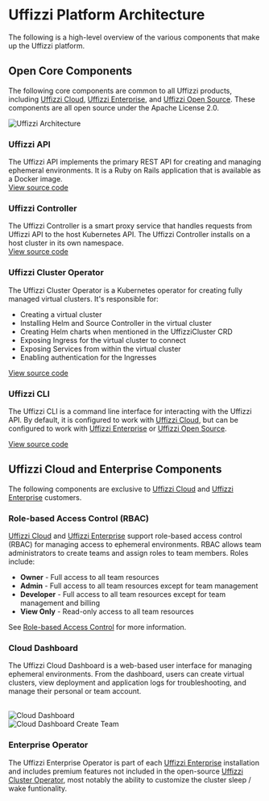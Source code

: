
# Uffizzi Platform Architecture

The following is a high-level overview of the various components that make up the Uffizzi platform.

## Open Core Components

The following core components are common to all Uffizzi products, including [Uffizzi Cloud](/cloud), [Uffizzi Enterprise](/enterprise), and [Uffizzi Open Source](/open-source). These components are all open source under the Apache License 2.0.

<Image
    src="/images/uffizzi-architecture.png"
    width={640}
    height={433}
    alt="Uffizzi Architecture"
    className="border rounded-lg overflow-hidden mt-6"
/>

### Uffizzi API

The Uffizzi API implements the primary REST API for creating and managing ephemeral environments. It is a Ruby on Rails application that is available as a Docker image.  
[View source code](https://github.com/UffizziCloud/uffizzi)


### Uffizzi Controller  

The Uffizzi Controller is a smart proxy service that handles requests from Uffizzi API to the host Kubernetes API. The Uffizzi Controller installs on a host cluster in its own namespace.  
[View source code](https://github.com/UffizziCloud/uffizzi_controller)

### Uffizzi Cluster Operator  

The Uffizzi Cluster Operator is a Kubernetes operator for creating fully managed virtual clusters. It's responsible for:  

 - Creating a virtual cluster  
 - Installing Helm and Source Controller in the virtual cluster  
 - Creating Helm charts when mentioned in the UffizziCluster CRD  
 - Exposing Ingress for the virtual cluster to connect  
 - Exposing Services from within the virtual cluster  
 - Enabling authentication for the Ingresses  
 
[View source code](https://github.com/UffizziCloud/uffizzi-cluster-operator)

### Uffizzi CLI 

The Uffizzi CLI is a command line interface for interacting with the Uffizzi API. By default, it is configured to work with [Uffizzi Cloud](/cloud), but can be configured to work with [Uffizzi Enterprise](/enterprise) or [Uffizzi Open Source](/open-source).

[View source code](https://github.com/UffizziCloud/uffizzi_cli)

## Uffizzi Cloud and Enterprise Components

The following components are exclusive to [Uffizzi Cloud](/cloud) and [Uffizzi Enterprise](/enterprise) customers.

### Role-based Access Control (RBAC)

[Uffizzi Cloud](/cloud) and [Uffizzi Enterprise](/enterprise) support role-based access control (RBAC) for managing access to ephemeral environments. RBAC allows team administrators to create teams and assign roles to team members. Roles include:

 - **Owner** - Full access to all team resources
 - **Admin** - Full access to all team resources except for team management
 - **Developer** - Full access to all team resources except for team management and billing
 - **View Only** - Read-only access to all team resources  

 See [Role-based Access Control](/cloud/rbac) for more information.

### Cloud Dashboard

The Uffizzi Cloud Dashboard is a web-based user interface for managing ephemeral environments. From the dashboard, users can create virtual clusters, view deployment and application logs for troubleshooting, and manage their personal or team account.

<br />
<Image
    src="/images/dashboard.png"
    width={640}
    height={433}
    alt="Cloud Dashboard"
    className="border rounded-lg overflow-hidden mt-6"
/>
<br />
<Image
    src="/images/dashboard-2.png"
    width={640}
    height={433}
    alt="Cloud Dashboard Create Team"
    className="border rounded-lg overflow-hidden mt-6"
/>
<br />

### Enterprise Operator

The Uffizzi Enterprise Operator is part of each [Uffizzi Enterprise](/enterprise) installation and includes premium features not included in the open-source [Uffizzi Cluster Operator](#uffizzi-cluster-operator), most notably the ability to customize the cluster sleep / wake funtionality.